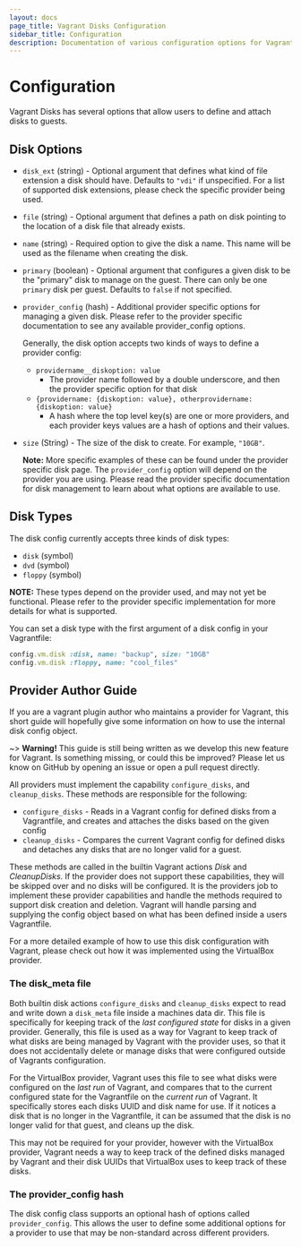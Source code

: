 ```yaml
---
layout: docs
page_title: Vagrant Disks Configuration
sidebar_title: Configuration
description: Documentation of various configuration options for Vagrant Disks
---
```


# Configuration

Vagrant Disks has several options that allow users to define and attach disks to guests.

## Disk Options

- `disk_ext` (string) - Optional argument that defines what kind of file
  extension a disk should have. Defaults to `"vdi"` if unspecified. For a list of
  supported disk extensions, please check the specific provider being used.
- `file` (string) - Optional argument that defines a path on disk pointing to
  the location of a disk file that already exists.
- `name` (string) - Required option to give the disk a name. This name will be
  used as the filename when creating the disk.
- `primary` (boolean) - Optional argument that configures a given disk to be the
  "primary" disk to manage on the guest. There can only be one `primary` disk per guest.
  Defaults to `false` if not specified.
- `provider_config` (hash) - Additional provider specific options for managing a given disk. Please refer to
  the provider specific documentation to see any available provider_config options.

  Generally, the disk option accepts two kinds of ways to define a provider config:

  - `providername__diskoption: value`
    - The provider name followed by a double underscore, and then the provider specific option for that disk
  - `{providername: {diskoption: value}, otherprovidername: {diskoption: value}`
    - A hash where the top level key(s) are one or more providers, and each provider keys values are a hash of options and their values.

- `size` (String) - The size of the disk to create. For example, `"10GB"`.

  **Note:** More specific examples of these can be found under the provider
  specific disk page. The `provider_config` option will depend on the provider
  you are using. Please read the provider specific documentation for disk
  management to learn about what options are available to use.

## Disk Types

The disk config currently accepts three kinds of disk types:

- `disk` (symbol)
- `dvd` (symbol)
- `floppy` (symbol)

**NOTE:** These types depend on the provider used, and may not yet be functional. Please
refer to the provider specific implementation for more details for what is supported.

You can set a disk type with the first argument of a disk config in your Vagrantfile:

```ruby
config.vm.disk :disk, name: "backup", size: "10GB"
config.vm.disk :floppy, name: "cool_files"
```

## Provider Author Guide

If you are a vagrant plugin author who maintains a provider for Vagrant, this short guide will hopefully give some information on how to use the internal disk config object.

~> **Warning!** This guide is still being written as we develop this
new feature for Vagrant. Is something missing, or could this be improved? Please
let us know on GitHub by opening an issue or open a pull request directly.

All providers must implement the capability `configure_disks`, and `cleanup_disks`.
These methods are responsible for the following:

- `configure_disks` - Reads in a Vagrant config for defined disks from a Vagrantfile,
  and creates and attaches the disks based on the given config
- `cleanup_disks` - Compares the current Vagrant config for defined disks and detaches
  any disks that are no longer valid for a guest.

These methods are called in the builtin Vagrant actions _Disk_ and _CleanupDisks_.
If the provider does not support these capabilities, they will be skipped over and no
disks will be configured. It is the providers job to implement these provider capabilities
and handle the methods required to support disk creation and deletion. Vagrant will
handle parsing and supplying the config object based on what has been defined inside
a users Vagrantfile.

For a more detailed example of how to use this disk configuration with Vagrant, please
check out how it was implemented using the VirtualBox provider.

### The disk_meta file

Both builtin disk actions `configure_disks` and `cleanup_disks` expect to read and
write down a `disk_meta` file inside a machines data dir. This file is specifically
for keeping track of the _last configured state_ for disks in a given provider.
Generally, this file is used as a way for Vagrant to keep track of what disks
are being managed by Vagrant with the provider uses, so that it does not accidentally
delete or manage disks that were configured outside of Vagrants configuration.

For the VirtualBox provider, Vagrant uses this file to see what disks were configured
on the _last run_ of Vagrant, and compares that to the current configured state for
the Vagrantfile on the _current run_ of Vagrant. It specifically stores each disks
UUID and disk name for use. If it notices a disk that is no longer in the
Vagrantfile, it can be assumed that the disk is no longer valid for that guest,
and cleans up the disk.

This may not be required for your provider, however with the VirtualBox provider, Vagrant
needs a way to keep track of the defined disks managed by Vagrant and their disk UUIDs
that VirtualBox uses to keep track of these disks.

### The provider_config hash

The disk config class supports an optional hash of options called `provider_config`.
This allows the user to define some additional options for a provider to use that
may be non-standard across different providers.
